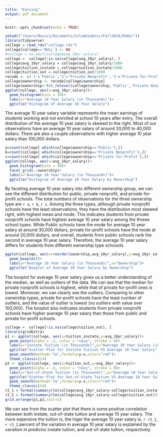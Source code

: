 ```yaml
---
title: "Earning"
output: pdf_document
---
```


```r
knitr::opts_chunk$set(echo = TRUE)
```

```r
setwd(("/Users/Mavis1/Documents/ColumbiaUniv/Fall2018/EDAV/"))
library(tidyverse)
college = read_rds("college.rds")
college[college=='NULL'] <- NA
#college = na.omit(college$avg_10yr_salary)
college =  college[!is.na(college$avg_10yr_salary), ]
college$avg_10yr_salary = college$avg_10yr_salary/1000
college$tuition_instate = college$tuition_instate/1000
college$tuition_out = college$tuition_out/1000
recode <- c('1'='Public','2'='Private Nonprofit','3'='Private for-Profit')
college$ownership <- recode[college$ownership]
college$ownership<-fct_relevel(college$ownership,'Public','Private Nonprofit','Private for-Profit')
ggplot(college, aes(x=avg_10yr_salary))+
  geom_histogram(bins = 30)+
  labs(x="Average 10 Year Salary (in Thousands)")+
  ggtitle("Histogram of Average 10 Year Salary")
```
The average 10 year salary variable represents the mean earnings of students working and not enrolled at school 10 years after entry. The overall distribution of the average 10 year salary is skewed to the right. Most of our observations have an average 10 year salary of around 20,000 to 40,000 dollars. There are also a couple observations with higher average 10 year salary than 100,000 dollars.


```r
a=count(college[ which(college$ownership=='Public'),])
b=count(college[ which(college$ownership=='Private Nonprofit'),])
c=count(college[ which(college$ownership=='Private for-Profit'),])
ggplot(college, aes(x=avg_10yr_salary))+
  geom_histogram(bins = 30)+
  facet_grid(.~ownership)+
  labs(x="Average 10 Year Salary (in Thousands)")+
  ggtitle("Histogram of Average 10 Year Salary by Ownership")
```

By faceting average 10 year salary into different ownership group, we can see the different distribution for public, private nonprofit, and private for-profit schools. The total numbers of observations for the three ownership type are `r a`, `r b`, `r c`. Among the three types, although private nonprofit schools have the least observations, they have the distribution most skewed right, with highest mean and mode. This indicates students from private nonprofit schools have highest average 10 year salary among the threee school types. While Public schools have the mode for average 10 year salary at around 30,000 dollars, private for-profit schools have the mode at around 20,000 dollars, and overall, students from public schools rank the second in average 10 year salary. Therefore, the average 10 year salary differs for students from different ownership type schoools.

```r
ggplot(college, aes(x=reorder(ownership,avg_10yr_salary),y=avg_10yr_salary))+
  geom_boxplot()+
  labs(y="Average 10 Year Salary (in Thousands)",x="Ownership")+
  ggtitle("Boxplot of Average 10 Year Salary by Ownership")
```
The boxplot for average 10 year salary gives us a better understanding of the median, as well as outliers of the data. We can see that the median for private nonprofit schools is highest, while that of private for-profit ones is lowest. Moreover, we can clearly see the outliers. Comparing to other ownership types, private for-profit schools have the least number of outliers, and the value of outlier is lowest (no outliers with value over 100,000). The boxplot also indicates students from private nonprofit schools  have higher average 10 year salary than those from public and private for-profit schools.


```r
college =  college[!is.na(college$tuition_out), ]
library(gridExtra)
p1 <- ggplot(college, aes(x=tuition_instate,y=avg_10yr_salary))+
  geom_point(alpha = .3, color = "navy", stroke = 0)+
  labs(x="Instate Tuition (in Thousands)",y="Average 10 Year Salary (in Thousands)")+
  ggtitle("Scatter Plot for Instate Tuition VS Average 10 Year Salary")+ 
  geom_smooth(method='lm',formula=y~x,color="red")+
  theme_classic(14)
p2 <- ggplot(college, aes(x=tuition_out,y=avg_10yr_salary))+
  geom_point(alpha = .3, color = "navy", stroke = 0)+
  labs(x="Out-of-State Tuition (in Thousands)",y="Average 10 Year Salary (in Thousands)")+
  ggtitle("Scatter Plot for Out-of-State Tuition VS Average 10 Year Salary")+ 
  geom_smooth(method='lm',formula=y~x,color="red")+
  theme_classic(14)
r2_1 = format(summary(lm(college$avg_10yr_salary~college$tuition_instate))$r.squared*100, digits = 3)
r2_2 = format(summary(lm(college$avg_10yr_salary~college$tuition_out))$r.squared*100, digits = 3)
grid.arrange(p1,p2,ncol=1)
```
We can see from the scatter plot that there is some positive correlation between both instate, out-of-state tuition and average 10 year salary. The more expensive the tuition is, the higer the average 10 year salary is. `r r2_1`, `r r2_2` percent of the variation in average 10 year salary is explained by the variation in predictor instate tuition, and out-of-state tuition, respectively.



